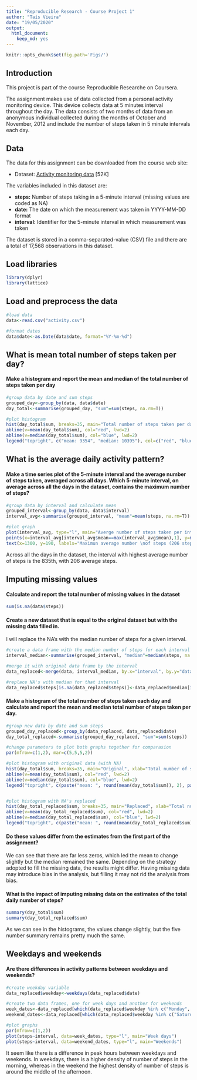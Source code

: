 ---
title: "Reproducible Research - Course Project 1"
author: "Taís Vieira"
date: "19/05/2020"
output: 
  html_document: 
    keep_md: yes
---

```{r global_options}
knitr::opts_chunk$set(fig.path='Figs/')
```

## Introduction

This project is part of the course Reproducible Researche on Coursera.

The assignment makes use of data collected from a personal activity monitoring device. This device collects data at 5 minutes interval throughout the day. The data consists of two months of data from an anonymous individual collected during the months of October and November, 2012 and include the number of steps taken in 5 minute intervals each day.


## Data

The data for this assignment can be downloaded from the course web site:

- Dataset: [Activity monitoring data](https://d396qusza40orc.cloudfront.net/repdata%2Fdata%2Factivity.zip) [52K]

The variables included in this dataset are:

- **steps:** Number of steps taking in a 5-minute interval (missing values are coded as NA)
- **date:** The date on which the measurement was taken in YYYY-MM-DD format
- **interval:** Identifier for the 5-minute interval in which measurement was taken

The dataset is stored in a comma-separated-value (CSV) file and there are a total of 17,568 observations in this dataset.


## Load libraries

```{r, warning = FALSE, message = FALSE}
library(dplyr)
library(lattice)
```


## Load and preprocess the data

```{r}
#load data
data<-read.csv("activity.csv") 

#format dates
data$date<-as.Date(data$date, format="%Y-%m-%d")   
```


## What is mean total number of steps taken per day?

#### Make a histogram and report the mean and median of the total number of steps taken per day

```{r}
#group data by date and sum steps
grouped_day<-group_by(data, data$date)
day_total<-summarise(grouped_day, "sum"=sum(steps, na.rm=T))

#plot histogram
hist(day_total$sum, breaks=35, main="Total number of steps taken per day", xlab="Total number of steps", col="gray")
abline(v=mean(day_total$sum), col="red", lwd=2)
abline(v=median(day_total$sum), col="blue", lwd=2)
legend("topright", c("mean: 9354", "median: 10395"), col=c("red", "blue"), lwd=2)
```


## What is the average daily activity pattern?

#### Make a time series plot of the 5-minute interval and the average number of steps taken, averaged across all days. Which 5-minute interval, on average across all the days in the dataset, contains the maximum number of steps?

```{r echo=TRUE}
#group data by interval and calculate mean
grouped_interval<-group_by(data, data$interval)
interval_avg<-summarise(grouped_interval, "mean"=mean(steps, na.rm=T))

#plot graph
plot(interval_avg, type="l", main="Averge number of steps taken per interval", xlab="Interval", ylab="Average number of steps")
points(x=interval_avg[interval_avg$mean==max(interval_avg$mean),1], y=max(interval_avg$mean), pch=19, col="red")
text(x=1300, y=190, labels="Maximun average number \nof steps (206 steps) \nat the 835th interval", cex = 0.8)
```

Across all the days in the dataset, the interval with highest average number of steps is the 835th, with 206 average steps.


## Imputing missing values

#### Calculate and report the total number of missing values in the dataset

```{r echo=TRUE}
sum(is.na(data$steps))
```




#### Create a new dataset that is equal to the original dataset but with the missing data filled in. 

I will replace the NA's with the median number of steps for a given interval.

```{r echo=TRUE}
#create a data frame with the median number of steps for each interval
interval_median<-summarise(grouped_interval, "median"=median(steps, na.rm=T)) 

#merge it with original data frame by the interval
data_replaced<-merge(data, interval_median, by.x="interval", by.y="data$interval") 

#replace NA's with median for that interval
data_replaced$steps[is.na(data_replaced$steps)]<-data_replaced$median[is.na(data_replaced$steps)]    
```


#### Make a histogram of the total number of steps taken each day and calculate and report the mean and median total number of steps taken per day. 

```{r echo=TRUE}
#group new data by date and sum steps
grouped_day_replaced<-group_by(data_replaced, data_replaced$date)
day_total_replaced<-summarise(grouped_day_replaced, "sum"=sum(steps))

#change parameters to plot both graphs together for comparasion
par(mfrow=c(1,2), mar=c(5,5,5,2))

#plot histogram with original data (with NA)
hist(day_total$sum, breaks=35, main="Original", xlab="Total number of steps", col="gray")
abline(v=mean(day_total$sum), col="red", lwd=2)
abline(v=median(day_total$sum), col="blue", lwd=2)
legend("topright", c(paste("mean: ", round(mean(day_total$sum)), 2), paste("median: ", round(median(day_total$sum)), 2)), col=c("red", "blue"), lwd=2, cex = 0.7)


#plot histogram with NA's replaced
hist(day_total_replaced$sum, breaks=35, main="Replaced", xlab="Total number of steps", col="gray")
abline(v=mean(day_total_replaced$sum), col="red", lwd=2)
abline(v=median(day_total_replaced$sum), col="blue", lwd=2)
legend("topright", c(paste("mean: ", round(mean(day_total_replaced$sum)), 2), paste("median: ", round(median(day_total_replaced$sum)), 2)), col=c("red", "blue"), lwd=2, cex = 0.7)
```


#### Do these values differ from the estimates from the first part of the assignment? 

We can see that there are far less zeros, which led the mean to change slightly but the median remained the same. Depending on the strategy adopted to fill the missing data, the results might differ. Having missing data may introduce bias in the analysis, but filling it may not rid the analysis from bias.


#### What is the impact of imputing missing data on the estimates of the total daily number of steps?

```{r echo=TRUE}
summary(day_total$sum)
summary(day_total_replaced$sum)
```

As we can see in the histograms, the values change slightly, but the five number summary remains pretty much the same.


## Weekdays and weekends


#### Are there differences in activity patterns between weekdays and weekends?

```{r echo=TRUE}
#create weekday variable
data_replaced$weekday<-weekdays(data_replaced$date)

#create two data frames, one for week days and another for weekends
week_dates<-data_replaced[which(data_replaced$weekday %in% c("Monday", "Tuesday", "Wednesday", "Thursday", "Friday")),]
weekend_dates<-data_replaced[which(data_replaced$weekday %in% c("Saturday", "Sunday")),]

#plot graphs
par(mfrow=c(1,2))
plot(steps~interval, data=week_dates, type="l", main="Week days")
plot(steps~interval, data=weekend_dates, type="l", main="Weekends")
```

It seem like there is a difference in peak hours between weekdays and weekends. In weekdays, there is a higher density of number of steps in the morning, whereas in the weekend the highest density of number of steps is around the middle of the afternoon.  




















